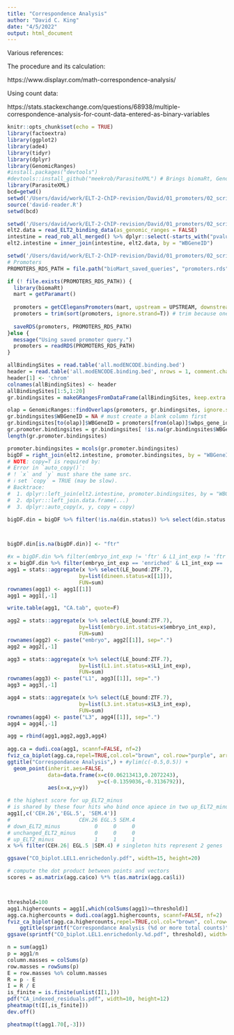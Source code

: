 ```yaml
---
title: "Correspondence Analysis"
author: "David C. King"
date: "4/5/2022"
output: html_document
---
```


Various references:

The procedure and its calculation:

https://www.displayr.com/math-correspondence-analysis/

Using count data:

https://stats.stackexchange.com/questions/68938/multiple-correspondence-analysis-for-count-data-entered-as-binary-variables

```r
knitr::opts_chunk$set(echo = TRUE)
library(factoextra)
library(ggplot2)
library(ade4)
library(tidyr)
library(dplyr)
library(GenomicRanges)
#install.packages("devtools")
#devtools::install_github("meekrob/ParasiteXML") # Brings biomaRt, GenomicRanges
library(ParasiteXML)
bcd=getwd()
setwd('/Users/david/work/ELT-2-ChIP-revision/David/01_promoters/02_scripts')
source('david-reader.R')
setwd(bcd)
```

```r
setwd('/Users/david/work/ELT-2-ChIP-revision/David/01_promoters/02_scripts')
elt2.data = read_ELT2_binding_data(as_genomic_ranges = FALSE)
intestine = read_rob_all_merged() %>% dplyr::select(-starts_with("pvalue."),-starts_with("lfcSE."))
elt2.intestine = inner_join(intestine, elt2.data, by = "WBGeneID")
```

```r
setwd('/Users/david/work/ELT-2-ChIP-revision/David/01_promoters/02_scripts')
# Promoters
PROMOTERS_RDS_PATH = file.path("bioMart_saved_queries", "promoters.rds")

if (! file.exists(PROMOTERS_RDS_PATH)) {
  library(biomaRt)
  mart = getParamart()
  
  promoters = getCElegansPromoters(mart, upstream = UPSTREAM, downstream = DOWNSTREAM) 
  promoters = trim(sort(promoters, ignore.strand=T)) # trim because one interval is chrIV:-359-840 at -1000/+200
  
  saveRDS(promoters, PROMOTERS_RDS_PATH)
}else { 
  message("Using saved promoter query.")
  promoters = readRDS(PROMOTERS_RDS_PATH)
}

```


```r
allBindingSites = read.table('all.modENCODE.binding.bed')
header = read.table('all.modENCODE.binding.bed', nrows = 1, comment.char = "")
header[1] <- 'chrom'
colnames(allBindingSites) <- header
allBindingSites[1:5,1:20]
gr.bindingsites = makeGRangesFromDataFrame(allBindingSites, keep.extra.columns = T)
```

```r
olap = GenomicRanges::findOverlaps(promoters, gr.bindingsites, ignore.strand=T,minoverlap = 100)
gr.bindingsites$WBGeneID = NA # must create a blank column first
gr.bindingsites[to(olap)]$WBGeneID = promoters[from(olap)]$wbps_gene_id
gr.promoter.bindingsites = gr.bindingsites[ !is.na(gr.bindingsites$WBGeneID)]
length(gr.promoter.bindingsites)
```



```r
promoter.bindingsites = mcols(gr.promoter.bindingsites)
bigDF = right_join(elt2.intestine, promoter.bindingsites, by = "WBGeneID",copy=T)
# NOTE: copy=T is required by:
# Error in `auto_copy()`:
# ! `x` and `y` must share the same src.
# ℹ set `copy` = TRUE (may be slow).
# Backtrace:
#  1. dplyr::left_join(elt2.intestine, promoter.bindingsites, by = "WBGeneID")
#  2. dplyr:::left_join.data.frame(...)
#  3. dplyr::auto_copy(x, y, copy = copy)

bigDF.din = bigDF %>% filter(!is.na(din.status)) %>% select(din.status.description, embryo_int_exp, L1_int_exp, L3_int_exp, LE_bound:ZTF.7) %>% select(-i, -score, -.)



bigDF.din[is.na(bigDF.din)] <- "ftr"
```


```r
#x = bigDF.din %>% filter(embryo_int_exp != 'ftr' & L1_int_exp != 'ftr' & L3_int_exp != 'ftr')
x = bigDF.din %>% filter(embryo_int_exp == 'enriched' & L1_int_exp == 'enriched')
agg1 = stats::aggregate(x %>% select(LE_bound:ZTF.7), 
                       by=list(dineen.status=x[[1]]),
                       FUN=sum)
rownames(agg1) <- agg1[[1]]
agg1 = agg1[,-1]

write.table(agg1, "CA.tab", quote=F)

agg2 = stats::aggregate(x %>% select(LE_bound:ZTF.7), 
                       by=list(embryo.int.status=x$embryo_int_exp),
                       FUN=sum)
rownames(agg2) <- paste("embryo", agg2[[1]], sep=".")
agg2 = agg2[,-1]

agg3 = stats::aggregate(x %>% select(LE_bound:ZTF.7), 
                       by=list(L1.int.status=x$L1_int_exp),
                       FUN=sum)
rownames(agg3) <- paste("L1", agg3[[1]], sep=".")
agg3 = agg3[,-1]

agg4 = stats::aggregate(x %>% select(LE_bound:ZTF.7), 
                       by=list(L3.int.status=x$L3_int_exp),
                       FUN=sum)   
rownames(agg4) <- paste("L3", agg4[[1]], sep=".")
agg4 = agg4[,-1]

agg = rbind(agg1,agg2,agg3,agg4)
                             
agg.ca = dudi.coa(agg1, scannf=FALSE, nf=2)
fviz_ca_biplot(agg.ca,repel=TRUE,col.col="brown", col.row="purple", arrows=c(T,F), max.overlaps=70) +
ggtitle("Correspondance Analysis",) + #ylim(c(-0.5,0.5)) +
  geom_point(inherit.aes=FALSE,
             data=data.frame(x=c(0.06213413,0.2072243),
                             y=c(-0.1359036,-0.3136792)),
             aes(x=x,y=y))

# the highest score for up_ELT2_minus
# is shared by these four hits who bind once apiece in two up_ELT2_minus gene
agg1[,c('CEH.26','EGL.5', 'SEM.4')]
#                      CEH.26 EGL.5 SEM.4
# down_ELT2_minus           0     0     0
# unchanged_ELT2_minus      0     0     0
# up_ELT2_minus             1     1     1
x %>% filter(CEH.26| EGL.5 |SEM.4) # singleton hits represent 2 genes

ggsave("CO_biplot.LEL1.enrichedonly.pdf", width=15, height=20)

# compute the dot product between points and vectors
scores = as.matrix(agg.ca$co) %*% t(as.matrix(agg.ca$li))



threshold=100
agg1.highercounts = agg1[,which(colSums(agg1)>=threshold)]
agg.ca.highercounts = dudi.coa(agg1.highercounts, scannf=FALSE, nf=2)
fviz_ca_biplot(agg.ca.highercounts,repel=TRUE,col.col="brown", col.row="purple", arrows=c(T,F)) +
    ggtitle(sprintf("Correspondance Analysis (%d or more total counts)",threshold)) + ylim(c(-0.5,0.5)) #+ xlim(c(-.3,.6))
ggsave(sprintf("CO_biplot.LEL1.enrichedonly.%d.pdf", threshold), width=15, height=20)
```

```r
n = sum(agg1)
p = agg1/n
column.masses = colSums(p)
row.masses = rowSums(p)
E = row.masses %o% column.masses
R = p - E
I = R / E
is_finite = is.finite(unlist(I[1,]))
pdf("CA_indexed_residuals.pdf", width=10, height=12)
pheatmap(t(I[,is_finite]))
dev.off()
```


```r

pheatmap(t(agg1.70[,-3]))
```
